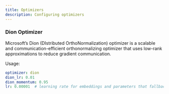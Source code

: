 ```yaml
---
title: Optimizers
description: Configuring optimizers
---
```


### Dion Optimizer

Microsoft's Dion (DIstributed OrthoNormalization) optimizer is a scalable and communication-efficient
orthonormalizing optimizer that uses low-rank approximations to reduce gradient communication.

Usage:

```yaml
optimizer: dion
dion_lr: 0.01
dion_momentum: 0.95
lr: 0.00001  # learning rate for embeddings and parameters that fallback to AdamW
```
